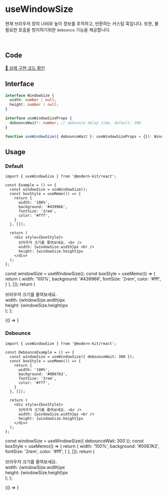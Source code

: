 
# useWindowSize

현재 브라우저 창의 너비와 높이 정보를 추적하고, 반환하는 커스텀 훅입니다. 또한, 불 필요한 호출을 방지하기위한 `debounce` 기능을 제공합니다.

<br />

## Code
[🔗 실제 구현 코드 확인](https://github.com/modern-agile-team/modern-kit/blob/main/packages/react/src/hooks/useWindowSize/index.ts)

## Interface
```ts title="typescript"
interface WindowSize {
  width: number | null;
  height: number | null;
}

interface useWindowSizeProps {
  debounceWait?: number; // debounce delay time, default: 300
}
```
```ts title="typescript"
function useWindowSize({ debounceWait }: useWindowSizeProps = {}): WindowSize
```

## Usage
### Default
```tsx title="typescript"
import { useWindowSize } from '@modern-kit/react';

const Example = () => {
  const windowSize = useWindowSize();
  const boxStyle = useMemo(() => {
    return {
      width: '100%', 
      background: '#439966', 
      fontSize: '2rem',
      color: '#fff',
    }
  }, []);

  return (
    <div style={boxStyle}>
      브라우저 크기를 줄여보세요. <br />
      width: {windowSize.width}px <br />
      height: {windowSize.height}px
    </div>
  );
};
```

  const windowSize = useWindowSize();
  const boxStyle = useMemo(() => {
    return {
      width: '100%', 
      background: '#439966', 
      fontSize: '2rem',
      color: '#fff',
    }
  }, []);
  return (
    <div style={boxStyle}>
      브라우저 크기를 줄여보세요. <br />
      width: {windowSize.width}px <br />
      height: {windowSize.height}px
    </div>
  );
};

<BrowserOnly>
  {() => <DefaultExample />}
</BrowserOnly>

<br />

### Debounce
```tsx title="typescript"
import { useWindowSize } from '@modern-kit/react';

const DebounceExample = () => {
  const windowSize = useWindowSize({ debounceWait: 300 });
  const boxStyle = useMemo(() => {
    return {
      width: '100%', 
      background: '#0067A3', 
      fontSize: '2rem',
      color: '#fff',
    }
  }, []);

  return (
    <div style={boxStyle}>
      브라우저 크기를 줄여보세요. <br />
      width: {windowSize.width}px <br />
      height: {windowSize.height}px
    </div>
  );
};
```

  const windowSize = useWindowSize({ debounceWait: 300 });
  const boxStyle = useMemo(() => {
    return {
      width: '100%', 
      background: '#0067A3', 
      fontSize: '2rem',
      color: '#fff',
    }
  }, []);
  return (
    <div style={boxStyle}>
      브라우저 크기를 줄여보세요. <br />
      width: {windowSize.width}px <br />
      height: {windowSize.height}px
    </div>
  );
};

<BrowserOnly>
  {() => <DebounceExample />}
</BrowserOnly>

<br />